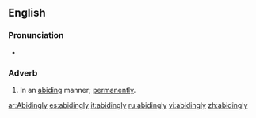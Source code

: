 ==English==

===Pronunciation===
*{{audio|en-us-abidingly.ogg|Audio (US)}}

===Adverb===
{{en-adv}}

# In an [[abiding]] manner; [[permanently]].

[[ar:Abidingly]]
[[es:abidingly]]
[[it:abidingly]]
[[ru:abidingly]]
[[vi:abidingly]]
[[zh:abidingly]]